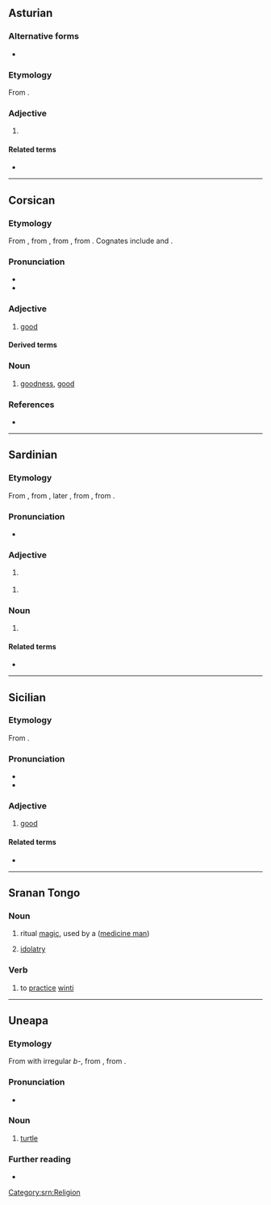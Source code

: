 ==Asturian==

===Alternative forms===
* {{l|ast|buenu}}

===Etymology===
From {{der|ast|la|bonus}}.

===Adjective===
{{ast-adj|bon}}

# {{l|en|good}} {{gloss|acting in the interest of good; ethical good intentions}}

====Related terms====
* {{l|ast|bondá}}

----

==Corsican==

===Etymology===
From {{inh|co|la|bonus}}, from {{inh|co|itc-ola|-}} {{m|la|duonus}}, from {{inh|co|itc-pro|*dwe-nos}}, from {{der|co|ine-pro|*dew-}}. Cognates include {{cog|it|buono}} and {{cog|fr|bon}}.

===Pronunciation===
* {{IPA|co|/ˈbɔnu/}}
* {{hyph|co|bo|nu}}

===Adjective===
{{co-adj|bon|a|e|i}}

# [[good]]

====Derived terms====
{{col4|co
|bonghjornu}}

===Noun===
{{co-noun|bon|m|u|pl=-}}

# [[goodness]], [[good]]

===References===
* {{R:INFCOR}}

----

==Sardinian==

===Etymology===
From {{inh|sc|la|bonus}}, from {{inh|sc|itc-ola|duenos}}, later {{m|itc-ola|duonus}}, from {{inh|sc|itc-pro|*dwenos}}, from {{der|sc|ine-pro|*dew-||to show favor, revere}}.

===Pronunciation===
* {{IPA|sc|/ˈbonu/}}

===Adjective===
{{sc-adj|bon|u|os}}

# {{lb|sc|Logudorese}} {{l|en|good}}

{{sc-adj|bon|u|us}}

# {{lb|sc|Campidanese}} {{l|en|good}}

===Noun===
{{sc-noun|m|~}}

# {{lb|sc|Logudorese|Campidanese}} {{l|en|goodness}}

====Related terms====
* {{l|sc|bene}}

----

==Sicilian==

===Etymology===
From {{inh|scn|la|bonus}}.

===Pronunciation===
* {{IPA|scn|/ˈbɔ.nʊ/}}
* {{hyphenation|scn|bò|nu}}

===Adjective===
{{scn-adj|bon|u|a|i}}

# [[good]]

====Related terms====
* {{l|scn|beni}}

----

==Sranan Tongo==

===Noun===
{{head|srn|noun}}

# ritual [[magic]], used by a {{m|srn|bonuman}} ([[medicine man]])
# {{lb|srn|religion}} [[idolatry]]
#: {{syn|srn|afkodrei}}

===Verb===
{{head|srn|verb}}

# {{lb|srn|religion}} to [[practice]] [[winti]]

[[Category:srn:Religion]]

----

==Uneapa==

===Etymology===
From {{inh|bbn|poz-oce-pro|*poñu}} with irregular ''b-'', from {{inh|bbn|poz-pro|*pəñu}}, from {{inh|bbn|map-pro|*pəñu}}.

===Pronunciation===
* {{IPA|bbn|/bonu/}}

===Noun===
{{head|bbn|noun}}

# [[turtle]]

===Further reading===
* {{R:poz-oce:Ross 1988}}